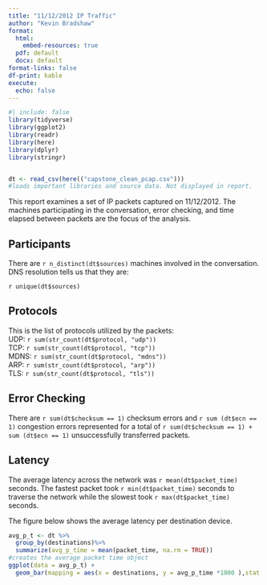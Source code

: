 ---
title: "11/12/2012 IP Traffic"
author: "Kevin Bradshaw"
format:
  html:
    embed-resources: true
  pdf: default
  docx: default
format-links: false
df-print: kable
execute: 
  echo: false
---

```{r}
#| include: false
library(tidyverse)
library(ggplot2)
library(readr)
library(here)
library(dplyr)
library(stringr)


dt <- read_csv(here(("capstone_clean_pcap.csv"))) 
#loads important libraries and source data. Not displayed in report. 
```

This report examines a set of IP packets captured on 11/12/2012. The machines participating in the conversation, error checking, and time elapsed between packets are the focus of the analysis.

## Participants

There are `r n_distinct(dt$sources)` machines involved in the conversation. DNS resolution tells us that they are:

`r unique(dt$sources)`

## Protocols

This is the list of protocols utilized by the packets: <br>
UDP: `r sum(str_count(dt$protocol, "udp"))`<br>
TCP: `r sum(str_count(dt$protocol, "tcp"))`<br>
MDNS: `r sum(str_count(dt$protocol, "mdns"))`<br>
ARP: `r sum(str_count(dt$protocol, "arp"))`<br>
TLS: `r sum(str_count(dt$protocol, "tls"))`<br>

## Error Checking

There are `r sum(dt$checksum == 1)` checksum errors and `r sum (dt$ecn == 1)` congestion errors represented for a total of `r sum(dt$checksum == 1) + sum (dt$ecn == 1)` unsuccessfully transferred packets.

## Latency

The average latency across the network was `r mean(dt$packet_time)` seconds. The fastest packet took `r min(dt$packet_time)` seconds to traverse the network while the slowest took `r max(dt$packet_time)` seconds.

The figure below shows the average latency per destination device.

```{r}
avg_p_t <- dt %>%
  group_by(destinations)%>%
  summarize(avg_p_time = mean(packet_time, na.rm = TRUE))
#creates the average packet time object
ggplot(data = avg_p_t) +
  geom_bar(mapping = aes(x = destinations, y = avg_p_time *1000 ),stat = "identity") + labs(x= "Destinations", y = "Average Latency (ms)") 
```
